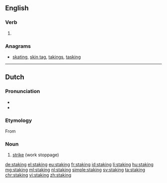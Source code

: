 ==English==

===Verb===
{{head|en}}

# {{present participle of|stake|lang=en}}

===Anagrams===
* [[skating#English|skating]], [[skin tag#English|skin tag]], [[takings#English|takings]], [[tasking#English|tasking]]

----

==Dutch==
{{wikipedia|lang=nl}}

===Pronunciation===
* {{IPA|/ˈstakɪŋ/|lang=nl}}
* {{audio|Nl-staking.ogg|Audio|lang=nl}}

===Etymology===
From {{suffix|staken|ing|lang=nl}}

===Noun===
{{nl-noun|f|-en|stakinkje}}

# [[strike]] (work stoppage)

[[de:staking]]
[[el:staking]]
[[eu:staking]]
[[fr:staking]]
[[id:staking]]
[[li:staking]]
[[hu:staking]]
[[mg:staking]]
[[ml:staking]]
[[nl:staking]]
[[simple:staking]]
[[sv:staking]]
[[ta:staking]]
[[chr:staking]]
[[vi:staking]]
[[zh:staking]]